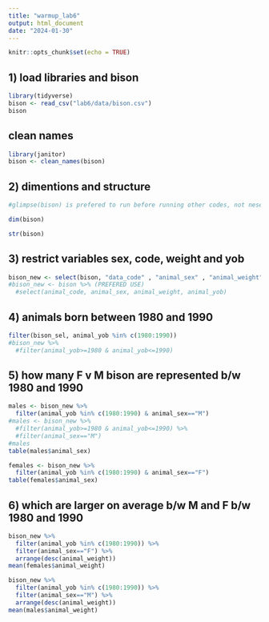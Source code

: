 ```yaml
---
title: "warmup_lab6"
output: html_document
date: "2024-01-30"
---
```


```r
knitr::opts_chunk$set(echo = TRUE)
```


## 1) load libraries and bison 
```r
library(tidyverse)
bison <- read_csv("lab6/data/bison.csv")
bison
```
## clean names
```r
library(janitor)
bison <- clean_names(bison)
```

## 2) dimentions and structure
```r
#glimpse(bison) is prefered to run before running other codes, not neseccary though
```


```r
dim(bison)
```

```r
str(bison)
```
## 3) restrict variables sex, code, weight and yob
```r
bison_new <- select(bison, "data_code" , "animal_sex" , "animal_weight" , "animal_yob")
#bison_new <- bison %>% (PREFERED USE)
  #select(animal_code, animal_sex, animal_weight, animal_yob)
```

## 4) animals born between 1980 and 1990
```r
filter(bison_sel, animal_yob %in% c(1980:1990))
#bison_new %>% 
  #filter(animal_yob>=1980 & animal_yob<=1990)
```


## 5) how many F v M bison are represented b/w 1980 and 1990 
```r
males <- bison_new %>% 
  filter(animal_yob %in% c(1980:1990) & animal_sex=="M") 
#males <- bison_new %>% 
  #filter(animal_yob>=1980 & animal_yob<=1990) %>% 
  #filter(animal_sex=="M")
#males
table(males$animal_sex)
```


```r
females <- bison_new %>% 
  filter(animal_yob %in% c(1980:1990) & animal_sex=="F")
table(females$animal_sex)
```



## 6) which are larger on average b/w M and F b/w 1980 and 1990
```r
bison_new %>% 
  filter(animal_yob %in% c(1980:1990)) %>% 
  filter(animal_sex=="F") %>% 
  arrange(desc(animal_weight))
mean(females$animal_weight)
```

```r
bison_new %>% 
  filter(animal_yob %in% c(1980:1990)) %>% 
  filter(animal_sex=="M") %>% 
  arrange(desc(animal_weight))
mean(males$animal_weight)
```

